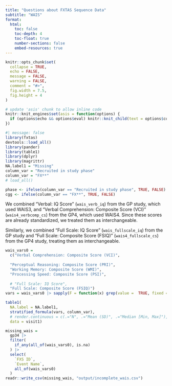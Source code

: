 ```yaml
---
title: "Questions about FXTAS Sequence Data"
subtitle: "WAIS"
format:
  html:
    toc: false
    toc-depth: 4
    toc-float: true
    number-sections: false
    embed-resources: true
---
```


```r

knitr::opts_chunk$set(
  collapse = TRUE,
  echo = FALSE,
  message = FALSE,
  warning = FALSE,
  comment = "#>",
  fig.width = 7.5,
  fig.height = 4
)

# update 'asis' chunk to allow inline code
knitr::knit_engines$set(asis = function(options) {
  if (options$echo && options$eval) knitr::knit_child(text = options$code)
})
```

```r
#| message: false
library(fxtas)
devtools::load_all()
library(pander)
library(table1)
library(dplyr)
library(magrittr)
NA.label1 = "Missing"
column_var = "Recruited in study phase"
column_var = "FX**"
# load_all()

phase <- ifelse(column_var == "Recruited in study phase", TRUE, FALSE)
cgg <- ifelse(column_var == "FX**", TRUE, FALSE)
```

We combined "Verbal: IQ Score" (`wais_verb_iq`) from the GP study, which used WAIS3, and "Verbal Comprehension: Composite Score (VCI)" (`wais4_verbcomp_cs`) from the GP4, which used WAIS4. Since these scores are already standardized, we treated them as interchangeable. 

Similarly, we combined  "Full Scale: IQ Score" (`wais_fullscale_iq`) from the GP study and 
"Full Scale: Composite Score (FSIQ)" (`wais4_fullscale_cs`) from the GP4 study, treating them as interchangeable.

```r

wais_vars0 =
  c("Verbal Comprehension: Composite Score (VCI)",
  
  "Perceptual Reasoning: Composite Score (PRI)",
  "Working Memory: Composite Score (WMI)", 
  "Processing Speed: Composite Score (PSI)",
  
  # "Full Scale: IQ Score",
  "Full Scale: Composite Score (FSIQ)")
vars = wais_vars0 |> sapply(F = function(x) grep(value =  TRUE, fixed = TRUE, pattern = x, x = names(visit1))) |> as.vector()

table1(
  NA.label = NA.label1,
  stratified_formula(vars, column_var),
  # render.continuous = c(.="N", .="Mean (SD)", .="Median [Min, Max]"),
  data = visit1)

```


```r
missing_wais = 
  gp34 |> 
  filter(
    if_any(all_of(wais_vars0), is.na)
  ) |> 
  select(
    `FXS ID`,
    `Event Name`,
    all_of(wais_vars0)
  )
readr::write_csv(missing_wais, "output/incomplete_wais.csv")

```

